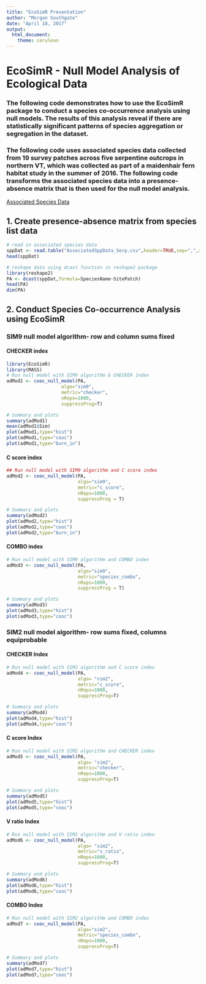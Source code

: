 ```yaml
---
title: "EcoSimR Presentation"
author: "Morgan Southgate"
date: "April 18, 2017"
output: 
  html_document: 
    theme: cerulean
---
```

# EcoSimR - Null Model Analysis of Ecological Data

### The following code demonstrates how to use the EcoSimR package to conduct a species co-occurrence analysis using null models. The results of this analysis reveal if there are statistically significant patterns of species aggregation or segregation in the dataset. 

### The following code uses associated species data collected from 19 survey patches across five serpentine outcrops in northern VT, which was collected as part of a maidenhair fern habitat study in the summer of 2016. The following code transforms the associated species data into a presence-absence matrix that is then used for the null model analysis.

[Associated Species Data](AssociatedSppData_Serp.csv)


## 1. Create presence-absence matrix from species list data
```r
# read in associated species data 
sppDat <- read.table("AssociatedSppData_Serp.csv",header=TRUE,sep=",",stringsAsFactors = FALSE)
head(sppDat)
```

```r
# reshape data using dcast function in reshape2 package
library(reshape2)
PA <- dcast(sppDat,formula=SpeciesName~SitePatch)
head(PA)
dim(PA)
```


## 2. Conduct Species Co-occurrence Analysis using EcoSimR
### SIM9 null model algorithm- row and column sums fixed
#### CHECKER index
```r
library(EcoSimR)
library(MASS)
# Run null model with SIM9 algorithm & CHECKER index
adMod1 <- cooc_null_model(PA,
                    algo="sim9",
                    metric="checker",
                    nReps=1000,
                    suppressProg=T)

# Summary and plots
summary(adMod1)
mean(adMod1$Sim)
plot(adMod1,type="hist")
plot(adMod1,type="cooc")
plot(adMod1,type="burn_in")
```

#### C score index
```r
## Run null model with SIM9 algorithm and C score index
adMod2 <- cooc_null_model(PA,
                          algo="sim9",
                          metric="c_score",
                          nReps=1000,
                          suppressProg = T)

# Summary and plots
summary(adMod2)
plot(adMod2,type="hist")
plot(adMod2,type="cooc")
plot(adMod2,type="burn_in")
```

#### COMBO index
```r
# Run null model with SIM9 algorithm and COMBO index
adMod3 <- cooc_null_model(PA,
                          algo="sim9",
                          metric="species_combo",
                          nReps=1000,
                          suppressProg = T)

# Summary and plots
summary(adMod3)
plot(adMod3,type="hist")
plot(adMod3,type="cooc")
```

### SIM2 null model algorithm- row sums fixed, columns equiprobable

#### CHECKER Index
```r
# Run null model with SIM2 algorithm and C score index
adMod4 <- cooc_null_model(PA,
                          algo= "sim2",
                          metric="c_score",
                          nReps=1000,
                          suppressProg=T)

# Summary and plots
summary(adMod4)
plot(adMod4,type="hist")
plot(adMod4,type="cooc")

```

#### C score Index
```r
# Run null model with SIM2 algorithm and CHECKER index
adMod5 <- cooc_null_model(PA,
                          algo= "sim2",
                          metric="checker",
                          nReps=1000,
                          suppressProg=T)

# Summary and plots
summary(adMod5)
plot(adMod5,type="hist")
plot(adMod5,type="cooc")

```


#### V ratio Index
```r
# Run null model with SIM2 algorithm and V ratio index
adMod6 <- cooc_null_model(PA,
                          algo= "sim2",
                          metric="v_ratio",
                          nReps=1000,
                          suppressProg=T)

# Summary and plots
summary(adMod6)
plot(adMod6,type="hist")
plot(adMod6,type="cooc")
```

#### COMBO Index
```r
# Run null model with SIM2 algorithm and COMBO index
adMod7 <- cooc_null_model(PA,
                          algo="sim2",
                          metric="species_combo",
                          nReps=1000,
                          suppressProg=T)

# Summary and plots
summary(adMod7)
plot(adMod7,type="hist")
plot(adMod7,type="cooc")
```

